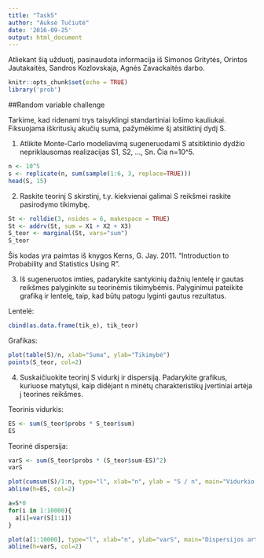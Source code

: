 ---
title: "Task5"
author: "Auksė Tučiutė"
date: '2016-09-25'
output: html_document
---

Atliekant šią užduotį, pasinaudota informacija iš Simonos Gritytės, Orintos Jautakaitės, Sandros Kozlovskaja, Agnės Zavackaitės darbo.


```{r setup, include=FALSE}
knitr::opts_chunk$set(echo = TRUE)
library('prob')
```

##Random variable challenge

Tarkime, kad ridenami trys taisyklingi standartiniai lošimo kauliukai. Fiksuojama iškritusių akučių suma, pažymėkime šį atsitiktinį dydį S.

1. Atlikite Monte-Carlo modeliavimą sugeneruodami S atsitiktinio dydžio nepriklausomas realizacijas S1, S2, ..., Sn. Čia n=10^5.

```{r s}
n <- 10^5
s <- replicate(n, sum(sample(1:6, 3, replace=TRUE)))
head(S, 15)
```

2. Raskite teorinį S skirstinį, t.y. kiekvienai galimai S reikšmei raskite pasirodymo tikimybę.

```{r s}
St <- rolldie(3, nsides = 6, makespace = TRUE)
St <- addrv(St, sum = X1 + X2 + X3)
S_teor <- marginal(St, vars="sum")
S_teor
```

Šis kodas yra paimtas iš knygos Kerns, G. Jay. 2011. "Introduction to Probability and Statistics Using R".

3. Iš sugeneruotos imties, padarykite santykinių dažnių lentelę ir gautas reikšmes palyginkite su teorinėmis tikimybėmis. Palyginimui pateikite grafiką ir lentelę, taip, kad būtų patogu lyginti gautus rezultatus.

Lentelė:
```{r s}
cbind(as.data.frame(tik_e), tik_teor)
```

Grafikas:
```{r s}
plot(table(S)/n, xlab="Suma", ylab="Tikimybė")
points(S_teor, col=2)
```

4. Suskaičiuokite teorinį S vidurkį ir dispersiją. Padarykite grafikus, kuriuose matytųsi, kaip didėjant n minėtų charakteristikų įvertiniai artėja į teorines reikšmes.

Teorinis vidurkis:

```{r}
ES <- sum(S_teor$probs * S_teor$sum)
ES
```

Teorinė dispersija:
```{r}
varS <- sum(S_teor$probs * (S_teor$sum-ES)^2)
varS
```

```{r}
plot(cumsum(S)/1:n, type="l", xlab="n", ylab = "S / n", main="Vidurkio artėjimas į teorinį")
abline(h=ES, col=2)

a=S*0
for(i in 1:10000){
  a[i]=var(S[1:i])
}

plot(a[1:10000], type="l", xlab="n", ylab="varS", main="Dispersijos artėjimas į teorinę")
abline(h=varS, col=2)
```


